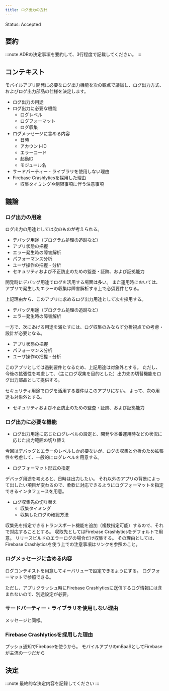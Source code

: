 ```yaml
---
title: ログ出力の方針
---
```


Status: Accepted

<!--
Proposed: 提案中
Accepted: 採用
Rejected: 却下
Superseded: 廃止
-->

## 要約

:::note
ADRの決定事項を要約して、3行程度で記載してください。
:::

## コンテキスト

モバイルアプリ開発に必要なログ出力機能を次の観点で議論し、ログ出力方式、およびログ出力部品の仕様を決定します。

- ログ出力の用途
- ログ出力に必要な機能
  - ログレベル
  - ログフォーマット
  - ログ収集
- ログメッセージに含める内容
  - 日時
  - アカウントID
  - エラーコード
  - 起動ID
  - モジュール名
- サードパーティー・ライブラリを使用しない理由
- Firebase Crashlyticsを採用した理由
  - 収集タイミングや制限事項に伴う注意事項

## 議論

### ログ出力の用途

ログ出力の用途としては次のものが考えられる。

- デバッグ用途（プログラム処理の追跡など）
- アプリ状態の把握
- エラー発生時の障害解析
- パフォーマンス分析
- ユーザ操作の把握・分析
- セキュリティおよび不正防止のための監査・証跡、および証拠能力

開発時にデバッグ用途でログを活用する場面は多い。
また運用時においては、アプリで発生したエラーの収集は障害解析する上で必須要件となる。

上記理由から、このアプリに求めるログ出力用途として次を採用する。

- デバッグ用途（プログラム処理の追跡など）
- エラー発生時の障害解析

一方で、次にあげる用途を満たすには、ログ収集のみならず分析視点での考慮・設計が必要となる。

- アプリ状態の把握
- パフォーマンス分析
- ユーザ操作の把握・分析

このアプリとしては過剰要件となるため、上記用途は対象外とする。
ただし、今後の拡張性を考慮して、（主にログ収集を目的とした）出力先の切替機能をログ出力部品として提供する。

セキュリティ用途でログを活用する要件はこのアプリにない。
よって、次の用途も対象外とする。

- セキュリティおよび不正防止のための監査・証跡、および証拠能力

### ログ出力に必要な機能

- ログ出力用途に応じたログレベルの設定と、開発や本番運用時などの状況に応じた出力範囲の切り替え

今回はデバッグとエラーのレベルしか必要ないが、ログの収集と分析のため拡張性を考慮して、一般的にログレベルを用意する。

- ログフォーマット形式の指定

デバッグ用途を考えると、日時は出力したい。
それ以外のアプリの背景によって出したい項目が変わるので、柔軟に対応できるようにログフォーマットを指定できるインタフェースを用意。

- ログ収集先の切り替え
  - 収集タイミング
  - 収集したログの確認方法

収集先を指定できるトランスポート機能を追加（複数指定可能）するので、それで対応することとする。
収取先としてはFirebase Crashlyticsをデフォルトで用意。
リリースビルドのエラーログの場合だけ収集する。
その理由としては、Firebase Crashlyticsを使う上での注意事項はリンクを参照のこと。

### ログメッセージに含める内容

ログコンテキストを用意してキーバリューで設定できるようにする。
ログフォーマットで参照できる。

ただし、アプリクラッシュ時にFirebase Crashlyticsに送信するログ情報には含まれないので、別途設定が必要。

### サードパーティー・ライブラリを使用しない理由

メッセージと同様。

### Firebase Crashlyticsを採用した理由

プッシュ通知でFirebaseを使うから。
モバイルアプリのmBaaSとしてFirebaseが主流の一つだから

## 決定

:::note
最終的な決定内容を記録してください
:::
